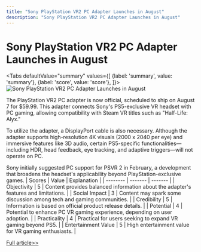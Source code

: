```yaml
---
title: "Sony PlayStation VR2 PC Adapter Launches in August"
description: "Sony PlayStation VR2 PC Adapter Launches in August"
---
```



# Sony PlayStation VR2 PC Adapter Launches in August


<Tabs
	defaultValue="summary"
	values={[
	{label: 'summary', value: 'summary'},
	{label: 'score', value: 'score'},
]}>
<TabItem value="summary">
<img
  src="https://image.informedainews.com/2024/06/Vid-mSu-1717494829-0.jpg"
  alt="Sony PlayStation VR2 PC Adapter Launches in August"
/>



The PlayStation VR2 PC adapter is now official, scheduled to ship on August 7 for $59.99. This adapter connects Sony's PS5-exclusive VR headset with PC gaming, allowing compatibility with Steam VR titles such as "Half-Life: Alyx."

To utilize the adapter, a DisplayPort cable is also necessary. Although the adapter supports high-resolution 4K visuals (2000 x 2040 per eye) and immersive features like 3D audio, certain PS5-specific functionalities—including HDR, head feedback, eye tracking, and adaptive triggers—will not operate on PC.

Sony initially suggested PC support for PSVR 2 in February, a development that broadens the headset's applicability beyond PlayStation-exclusive games.
</TabItem>
<TabItem value="score">
	| Scores     | Value   | Explanation |
	| -------- | ------- | ------- |
	| Objectivity  | 5    | Content provides balanced information about the adapter's features and limitations.    |
	| Social Impact | 3     | Content may spark some discussion among tech and gaming communities.    |
	| Credibility    | 5    | Information is based on official product release details.    |
	| Potential    | 4    | Potential to enhance PC VR gaming experience, depending on user adoption.    |
	| Practicality    | 4    | Practical for users seeking to expand VR gaming beyond PS5.    |
	| Entertainment Value    | 5    | High entertainment value for VR gaming enthusiasts.    |
</TabItem>
</Tabs>

[Full article>>](https://www.cnbeta.com.tw/articles/game/1433430.htm)
